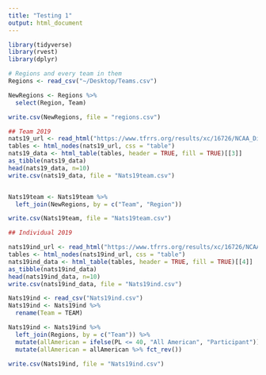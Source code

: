 ```yaml
---
title: "Testing 1"
output: html_document
---
```


```r
library(tidyverse)
library(rvest)
library(dplyr)
```


```r
# Regions and every team in them
Regions <- read_csv("~/Desktop/Teams.csv")

NewRegions <- Regions %>%
  select(Region, Team)

write.csv(NewRegions, file = "regions.csv")
```


```r
## Team 2019
nats19_url <- read_html("https://www.tfrrs.org/results/xc/16726/NCAA_Division_III_Cross_Country_Championships#114384")
tables <- html_nodes(nats19_url, css = "table")
nats19_data <- html_table(tables, header = TRUE, fill = TRUE)[[3]] 
as_tibble(nats19_data)
head(nats19_data, n=10)
write.csv(nats19_data, file = "Nats19team.csv")


Nats19team <- Nats19team %>%
  left_join(NewRegions, by = c("Team", "Region"))

write.csv(Nats19team, file = "Nats19team.csv")
```

```r
## Individual 2019

nats19ind_url <- read_html("https://www.tfrrs.org/results/xc/16726/NCAA_Division_III_Cross_Country_Championships#114384")
tables <- html_nodes(nats19ind_url, css = "table")
nats19ind_data <- html_table(tables, header = TRUE, fill = TRUE)[[4]] 
as_tibble(nats19ind_data)
head(nats19ind_data, n=10)
write.csv(nats19ind_data, file = "Nats19ind.csv")
```

```r
Nats19ind <- read_csv("Nats19ind.csv")
Nats19ind <- Nats19ind %>%
  rename(Team = TEAM)

Nats19ind <- Nats19ind %>%
  left_join(Regions, by = c("Team")) %>%
  mutate(allAmerican = ifelse(PL <= 40, "All American", "Participant"))  %>%
  mutate(allAmerican = allAmerican %>% fct_rev())

write.csv(Nats19ind, file = "Nats19ind.csv")
```












